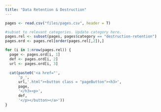 ```yaml
---
title: "Data Retention & Destruction"
---
```


```r
pages <- read.csv("files/pages.csv", header = T)

#subset to relevant categories. Update category here.
pages.rel <- subset(pages, pages$category == "destruction-retention")
pages.ord <- pages.rel[order(pages.rel[,2]),]

for (i in 1:nrow(pages.rel)) {
  page <- pages.ord[i, 1]
  def <- pages.ord[i, 2]
  url <- pages.ord[i, 3]
  
  cat(paste0('<a href="',
      'p_',
      url,'.html"><button class = "pageButton"><h3>',
      page,
      '</h3><p>',
      def,
      '</p></button></a>'))
}
```